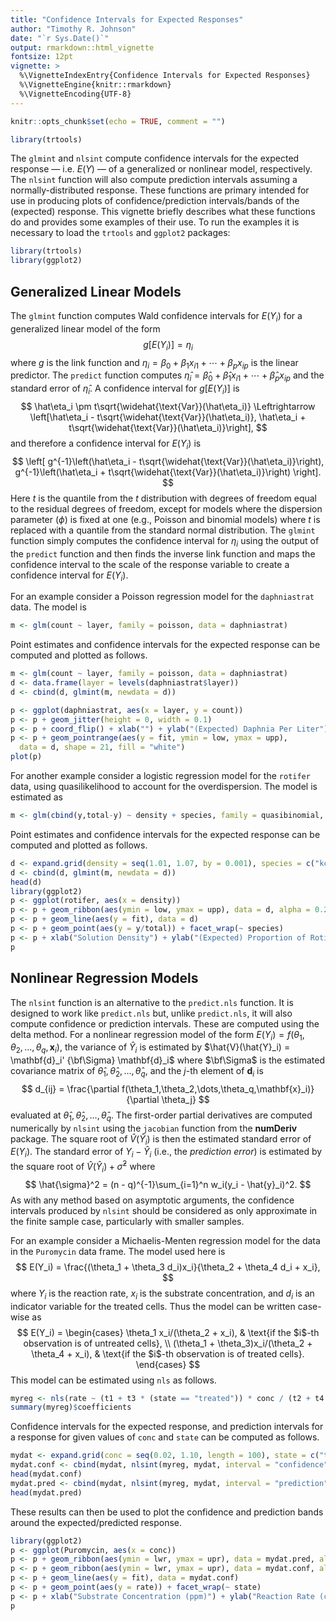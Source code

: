 ```yaml
---
title: "Confidence Intervals for Expected Responses"
author: "Timothy R. Johnson"
date: "`r Sys.Date()`"
output: rmarkdown::html_vignette
fontsize: 12pt
vignette: >
  %\VignetteIndexEntry{Confidence Intervals for Expected Responses}
  %\VignetteEngine{knitr::rmarkdown}
  %\VignetteEncoding{UTF-8}
---
```


```r
knitr::opts_chunk$set(echo = TRUE, comment = "")
```

```r
library(trtools)
```

The `glmint` and `nlsint` compute confidence intervals for the expected response --- i.e. $E(Y)$ --- of a generalized or nonlinear model, respectively. The `nlsint` function will also compute prediction intervals assuming a normally-distributed response. These functions are primary intended for use in producing plots of confidence/prediction intervals/bands of the (expected) response. This vignette briefly describes what these functions do and provides some examples of their use. To run the examples it is necessary to load the `trtools` and `ggplot2` packages:
```r
library(trtools)
library(ggplot2)
```

## Generalized Linear Models

The `glmint` function computes Wald confidence intervals for $E(Y_i)$ for a generalized linear model of the form
$$
  g[E(Y_i)] = \eta_i
$$
where $g$ is the link function and $\eta_i = \beta_0 + \beta_1 x_{i1} + \cdots + \beta_p x_{ip}$ is the linear predictor. The `predict` function computes $\hat\eta_i = \hat\beta_0 + \hat\beta_1 x_{i1} + \cdots + \hat\beta_p x_{ip}$ and the standard error of $\hat\eta_i$. A confidence interval for $g[E(Y_i)]$ is 
$$
  \hat\eta_i \pm t\sqrt{\widehat{\text{Var}}(\hat\eta_i)} \Leftrightarrow 
  \left[\hat\eta_i - t\sqrt{\widehat{\text{Var}}(\hat\eta_i)}, 
  \hat\eta_i + t\sqrt{\widehat{\text{Var}}(\hat\eta_i)}\right],
$$
and therefore a confidence interval for $E(Y_i)$ is
$$
  \left[ g^{-1}\left(\hat\eta_i - t\sqrt{\widehat{\text{Var}}(\hat\eta_i)}\right), g^{-1}\left(\hat\eta_i + t\sqrt{\widehat{\text{Var}}(\hat\eta_i)}\right) \right].
$$
Here $t$ is the quantile from the $t$ distribution with degrees of freedom equal to the residual degrees of freedom, except for models where the dispersion parameter ($\phi$) is fixed at one (e.g., Poisson and binomial models) where $t$ is replaced with a quantile from the standard normal distribution. The `glmint` function simply computes the confidence interval for $\eta_i$ using the output of the `predict` function and then finds the inverse link function and maps the confidence interval to the scale of the response variable to create a confidence interval for $E(Y_i)$. 

For an example consider a Poisson regression model for the `daphniastrat` data. The model is 
```r
m <- glm(count ~ layer, family = poisson, data = daphniastrat)
```
Point estimates and confidence intervals for the expected response can be computed and plotted as follows.
```r
m <- glm(count ~ layer, family = poisson, data = daphniastrat)
d <- data.frame(layer = levels(daphniastrat$layer))
d <- cbind(d, glmint(m, newdata = d))

p <- ggplot(daphniastrat, aes(x = layer, y = count))
p <- p + geom_jitter(height = 0, width = 0.1) 
p <- p + coord_flip() + xlab("") + ylab("(Expected) Daphnia Per Liter")
p <- p + geom_pointrange(aes(y = fit, ymin = low, ymax = upp), 
  data = d, shape = 21, fill = "white")
plot(p)
```

For another example consider a logistic regression model for the `rotifer` data, using quasilikelihood to account for the overdispersion. The model is estimated as
```r
m <- glm(cbind(y,total-y) ~ density + species, family = quasibinomial, data = rotifer)
```
Point estimates and confidence intervals for the expected response can be computed and plotted as follows.
```r
d <- expand.grid(density = seq(1.01, 1.07, by = 0.001), species = c("kc","pm"))
d <- cbind(d, glmint(m, newdata = d))
head(d)
library(ggplot2)
p <- ggplot(rotifer, aes(x = density))
p <- p + geom_ribbon(aes(ymin = low, ymax = upp), data = d, alpha = 0.2)
p <- p + geom_line(aes(y = fit), data = d)
p <- p + geom_point(aes(y = y/total)) + facet_wrap(~ species)
p <- p + xlab("Solution Density") + ylab("(Expected) Proportion of Rotifer Remaining in Suspension")
p
```

## Nonlinear Regression Models

The `nlsint` function is an alternative to the `predict.nls` function. It is designed to work like `predict.nls` but, unlike `predict.nls`, it will also compute confidence or prediction intervals. These are computed using the delta method. For a nonlinear regression model of the form $E(Y_i) = f(\theta_1,\theta_2,\dots,\theta_q,\mathbf{x}_i)$, the variance of $\hat{Y}_i$ is estimated by $\hat{V}(\hat{Y}_i) = \mathbf{d}_i' {\bf\Sigma} \mathbf{d}_i$ where $\bf\Sigma$ is the estimated covariance matrix of $\hat{\theta}_1, \hat{\theta}_2, \dots, \hat{\theta}_q$, and the $j$-th element of $\mathbf{d}_i$ is 
$$
  d_{ij} = \frac{\partial f(\theta_1,\theta_2,\dots,\theta_q,\mathbf{x}_i)}{\partial \theta_j}
$$
evaluated at $\hat{\theta}_1, \hat{\theta}_2, \dots, \hat{\theta}_q$. The first-order partial derivatives are computed numerically by `nlsint` using the `jacobian` function from the **numDeriv** package. The square root of $\hat{V}(\hat{Y}_i)$ is then the estimated standard error of $E(Y_i)$. The standard error of $Y_i-\hat{Y}_i$ (i.e., the *prediction error*) is estimated by the square root of $\hat{V}(\hat{Y}_i) + \hat{\sigma}^2$ where
$$
  \hat{\sigma}^2 = (n - q)^{-1}\sum_{i=1}^n w_i(y_i - \hat{y}_i)^2.
$$
As with any method based on asymptotic arguments, the confidence intervals produced by `nlsint` should be considered as only approximate in the finite sample case, particularly with smaller samples.

For an example consider a Michaelis-Menten regression model for the data in the `Puromycin` data frame. The model used here is
$$
  E(Y_i) = \frac{(\theta_1 + \theta_3 d_i)x_i}{\theta_2 + \theta_4 d_i + x_i},
$$
where $Y_i$ is the reaction rate, $x_i$ is the substrate concentration, and $d_i$ is an indicator variable for the treated cells. Thus the model can be written case-wise as
$$
  E(Y_i) = 
  \begin{cases}
    \theta_1 x_i/(\theta_2 + x_i), & \text{if the $i$-th observation is of untreated cells}, \\
    (\theta_1 + \theta_3)x_i/(\theta_2 + \theta_4 + x_i), & \text{if the $i$-th observation is of treated cells}.
  \end{cases}
$$
This model can be estimated using `nls` as follows.

```r
myreg <- nls(rate ~ (t1 + t3 * (state == "treated")) * conc / (t2 + t4 * (state == "treated") + conc), start = c(t1 = 150, t2 = 0, t3 = 0.05, t4 = 0), data = Puromycin)
summary(myreg)$coefficients
```

Confidence intervals for the expected response, and prediction intervals for a response for given values of `conc` and `state` can be computed as follows.

```r
mydat <- expand.grid(conc = seq(0.02, 1.10, length = 100), state = c("treated","untreated"))
mydat.conf <- cbind(mydat, nlsint(myreg, mydat, interval = "confidence"))
head(mydat.conf)
mydat.pred <- cbind(mydat, nlsint(myreg, mydat, interval = "prediction"))
head(mydat.pred)
```

These results can then be used to plot the confidence and prediction bands around the expected/predicted response. 

```r
library(ggplot2)
p <- ggplot(Puromycin, aes(x = conc))
p <- p + geom_ribbon(aes(ymin = lwr, ymax = upr), data = mydat.pred, alpha = 0.2)
p <- p + geom_ribbon(aes(ymin = lwr, ymax = upr), data = mydat.conf, alpha = 0.4)
p <- p + geom_line(aes(y = fit), data = mydat.conf)
p <- p + geom_point(aes(y = rate)) + facet_wrap(~ state)
p <- p + xlab("Substrate Concentration (ppm)") + ylab("Reaction Rate (counts/min/min)")
p
```

<script type="text/x-mathjax-config">
   MathJax.Hub.Config({  "HTML-CSS": { minScaleAdjust: 125, availableFonts: [] }  });
</script>
